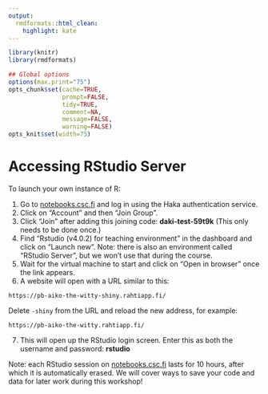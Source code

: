 ```yaml
---
output:
  rmdformats::html_clean:
    highlight: kate
---
```



```r
library(knitr)
library(rmdformats)

## Global options
options(max.print="75")
opts_chunk$set(cache=TRUE,
               prompt=FALSE,
               tidy=TRUE,
               comment=NA,
               message=FALSE,
               warning=FALSE)
opts_knit$set(width=75)
```

# Accessing RStudio Server

To launch your own instance of R:

1. Go to [notebooks.csc.fi](https://notebooks.csc.fi/#/) and log in using the Haka authentication service.
2. Click on "Account" and then "Join Group".
3. Click "Join" after adding this joining code: **daki-test-59t9k** (This only needs to be done once.)
4. Find "Rstudio (v4.0.2) for teaching environment" in the dashboard and click on "Launch new". Note: there is also an environment called "RStudio Server", but we won't use that during the course.
5. Wait for the virtual machine to start and click on "Open in browser" once the link appears.
6. A website will open with a URL similar to this: 

`https://pb-aiko-the-witty-shiny.rahtiapp.fi/` 

Delete `-shiny` from the URL and reload the new address, for example: 

`https://pb-aiko-the-witty.rahtiapp.fi/`

7. This will open up the RStudio login screen. Enter this as both the username and password: **rstudio**

Note: each RStudio session on [notebooks.csc.fi](https://notebooks.csc.fi/#/) lasts for 10 hours, after which it is automatically erased. We will cover ways to save your code and data for later work during this workshop!
